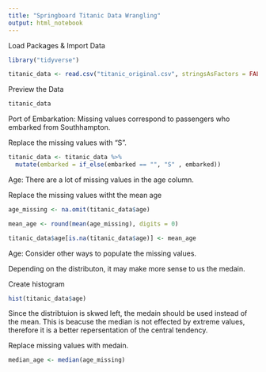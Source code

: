 ```yaml
---
title: "Springboard Titanic Data Wrangling"
output: html_notebook
---
```


Load Packages & Import Data

```r
library("tidyverse")

titanic_data <- read.csv("titanic_original.csv", stringsAsFactors = FALSE)

```

Preview the Data

```r
titanic_data

```

Port of Embarkation: Missing values correspond to passengers who embarked from Southhampton.

Replace the missing values with "S". 

```r
titanic_data <- titanic_data %>% 
  mutate(embarked = if_else(embarked == "", "S" , embarked))

```

Age: There are a lot of missing values in the age column. 

Replace the missing values witht the mean age

```r
age_missing <- na.omit(titanic_data$age)

mean_age <- round(mean(age_missing), digits = 0)

titanic_data$age[is.na(titanic_data$age)] <- mean_age
```

Age: Consider other ways to populate the missing values. 

Depending on the distributon, it may make more sense to us the medain. 

Create histogram

```r
hist(titanic_data$age)
```

Since the distribtuion is skwed left, the medain should be used instead of the mean. This is beacuse the median is not effected by extreme values, therefore it is a better repersentation of the central tendency.

Replace missing values with medain.

```r
median_age <- median(age_missing)

```

